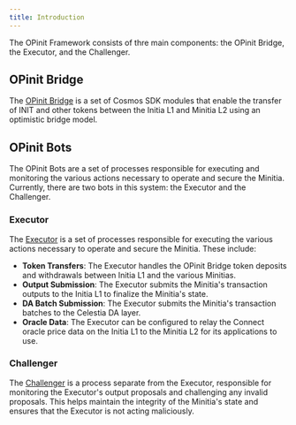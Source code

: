 ```yaml
---
title: Introduction
---
```


The OPinit Framework consists of thre main components: the OPinit Bridge, the Executor, and the Challenger.

## OPinit Bridge

The [OPinit Bridge](/home/technical-architecture/opinit-framework/components/opinit-bridge) is a set of Cosmos SDK modules that enable the transfer of INIT and other tokens between the Initia L1 and Minitia L2 using an optimistic bridge model.

## OPinit Bots

The OPinit Bots are a set of processes responsible for executing and monitoring the various actions necessary to operate and secure the Minitia. Currently, there are two bots in this system: the Executor and the Challenger.

### Executor

The [Executor](/home/technical-architecture/opinit-framework/components/executor) is a set of processes responsible for executing the various actions necessary to operate and secure the Minitia. These include:

-  **Token Transfers**: The Executor handles the OPinit Bridge token deposits and withdrawals between Initia L1 and the various Minitias.
-  **Output Submission**: The Executor submits the Minitia's transaction outputs to the Initia L1 to finalize the Minitia's state.
-  **DA Batch Submission**: The Executor submits the Minitia's transaction batches to the Celestia DA layer.
-  **Oracle Data**: The Executor can be configured to relay the Connect oracle price data on the Initia L1 to the Minitia L2 for its applications to use.

### Challenger

The [Challenger](/home/technical-architecture/opinit-framework/components/challenger) is a process separate from the Executor, responsible for monitoring the Executor's output proposals and challenging any invalid proposals. This helps maintain the integrity of the Minitia's state and ensures that the Executor is not acting maliciously.
